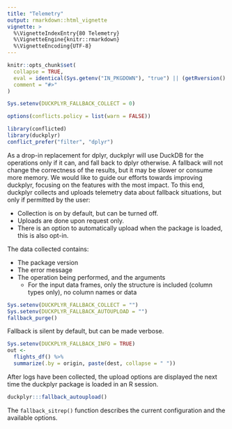 ```yaml
---
title: "Telemetry"
output: rmarkdown::html_vignette
vignette: >
  %\VignetteIndexEntry{80 Telemetry}
  %\VignetteEngine{knitr::rmarkdown}
  %\VignetteEncoding{UTF-8}
---
```


```r
knitr::opts_chunk$set(
  collapse = TRUE,
  eval = identical(Sys.getenv("IN_PKGDOWN"), "true") || (getRversion() >= "4.1" && rlang::is_installed(c("conflicted", "nycflights13"))),
  comment = "#>"
)

Sys.setenv(DUCKPLYR_FALLBACK_COLLECT = 0)

options(conflicts.policy = list(warn = FALSE))
```

```r
library(conflicted)
library(duckplyr)
conflict_prefer("filter", "dplyr")
```

As a drop-in replacement for dplyr, duckplyr will use DuckDB for the operations only if it can, and fall back to dplyr otherwise.
A fallback will not change the correctness of the results, but it may be slower or consume more memory.
We would like to guide our efforts towards improving duckplyr, focusing on the features with the most impact.
To this end, duckplyr collects and uploads telemetry data about fallback situations, but only if permitted by the user:

- Collection is on by default, but can be turned off.
- Uploads are done upon request only.
- There is an option to automatically upload when the package is loaded, this is also opt-in.

The data collected contains:

- The package version
- The error message
- The operation being performed, and the arguments
    - For the input data frames, only the structure is included (column types only), no column names or data

```r
Sys.setenv(DUCKPLYR_FALLBACK_COLLECT = "")
Sys.setenv(DUCKPLYR_FALLBACK_AUTOUPLOAD = "")
fallback_purge()
```

Fallback is silent by default, but can be made verbose.

```r
Sys.setenv(DUCKPLYR_FALLBACK_INFO = TRUE)
out <-
  flights_df() %>%
  summarize(.by = origin, paste(dest, collapse = " "))
```

After logs have been collected, the upload options are displayed the next time the duckplyr package is loaded in an R session.

```r
duckplyr:::fallback_autoupload()
```

The `fallback_sitrep()` function describes the current configuration and the available options.
